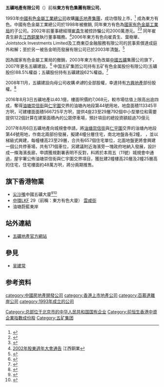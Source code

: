 {{Infobox_Company |
  company_name = 五礦地產<br>Minemetal Land|
  company_logo = <!-- 注释: [[File:minmetals.gif|File:minmetals.gif]] -->|
  company_type = [[中國中央企業|中國中央企業]]香港上市子公司|
 traded_as = {{hkex|0230}} |
  foundation = 1993年 (東方有色)<br/>2007年 (五礦建設)|
  location = 香港[[尖沙嘴|尖沙嘴]]中國五礦大廈18樓<ref name=2014AR/><br/>[[中國|中國]][[北京|北京]]五矿广场A座七层<ref>{{Cite web |url=http://www.minmetalsland.com/plus/list.php?tid=35 |title=存档副本 |accessdate=2015-05-04 |archive-date=2019-09-19 |archive-url=https://web.archive.org/web/20190919081628/https://www.minmetalsland.com/plus/list.php?tid=35 |dead-url=no }}</ref><br/>百慕達 (註冊地)<ref name=2014AR/>|
  industry = [[房地產|房地產]]發展及專業[[建築|建築]]<ref name=2014AR/>|
  key_people =  [[董事會主席|董事會主席]]：[[張元榮|張元榮]]<ref name=2014AR/><br/>董事會副主席， 董事總經理[[何劍波|何劍波]]<ref name=2014AR/>|
  sales =  |
  profit =  |
  asset =  |
  market_value = |
  num_employees =  |
  revenue = |
  products = |
  parent =[[中國五礦|中國五礦]]集團公司|
  homepage = [http://www.minmetalsland.com/ 五礦地產官方網站]
}}
'''五礦地產有限公司'''（{{hkex|0230}}）前稱'''東方有色集團有限公司'''，{{fact span|text=是[[中國五礦集團公司|中國五礦集團公司]]於[[房地產|房地產]]業務的香港上市旗艦公司，公司主要在[[中國|中國]]及[[香港|香港]]經營房地產開發及租賃業務。|date=2015年5月}}

1993年[[中國有色金屬工業總公司|中國有色金屬工業總公司]]收購[[羅氏地產集團|羅氏地產集團]]，成功借殼上市，<ref>{{Cite web |url=http://www.lawsgroup.com/tc/group/milestone |title=存档副本 |accessdate=2015-05-04 |archive-date=2020-07-21 |archive-url=https://web.archive.org/web/20200721022815/http://www.lawsgroup.com/tc/group/milestone |dead-url=yes }}</ref> 成為東方有色。中國有色金屬工業總公司於1998年被撤銷, 同年東方有色為[[國家有色金屬工業局|國家有色金屬工業局]]的子公司。2002年前董事總經理[[崔貴生|崔貴生]]被控詐騙公司2000萬港元。<ref>{{cite web|url=http://hk.apple.nextmedia.com/news/art/20020201/2410172|title=涉挪二千萬公款　另4高層齊被捕 廉署拘東方有色前董事總經理|date=2002年2月1日|publisher=香港蘋果日報|accessdate=2015年5月4日|archive-date=2016年3月4日|archive-url=https://web.archive.org/web/20160304213649/http://hk.apple.nextmedia.com/news/art/20020201/2410172|dead-url=no}}</ref><ref>{{cite web|url=http://hk.apple.nextmedia.com/financeestate/art/20021029/2913923|title=東方有色前董事被控詐騙|date=2002年10月29日|publisher=香港蘋果日報|accessdate=2015年5月4日|archive-date=2016年3月4日|archive-url=https://web.archive.org/web/20160304223833/http://hk.apple.nextmedia.com/financeestate/art/20021029/2913923|dead-url=no}}</ref> 同年崔貴生辭去[[江西銅業|江西銅業]]執行董事職務。<ref>[http://www.hkexnews.hk/listedco/listconews/sehk/2002/0516/0358/cwf115_c.pdf 2002年股東週年大會通告] {{Wayback|url=http://www.hkexnews.hk/listedco/listconews/sehk/2002/0516/0358/cwf115_c.pdf |date=20160305012107 }}江西銅業</ref>2006年東方有色向崔貴生、葉樹華、Jointstock Investments Limited及工商東亞金融服務有限公司的民事索償達成庭外和解；至於另一被告金明亮發展有限公司已於2003年清盤。<ref>{{Cite web |url=http://notice.singtao.com/ADMA/00230/cpdf/271006_c.pdf |title=存档副本 |accessdate=2015-05-04 |archive-date=2015-05-05 |archive-url=https://web.archive.org/web/20150505021007/http://notice.singtao.com/ADMA/00230/cpdf/271006_c.pdf |dead-url=no }}</ref>

因為國家有色金屬工業局的撤銷，2003年東方有色改屬[[中國五礦|中國五礦]]集團公司旗下，2007年更名五礦建設。<ref>{{cite web |url=http://hk.minmetals.com.cn/detail.jsp?article_millseconds=1230184392078&column_no=01 |title=存档副本 |accessdate=2015-05-04 |deadurl=yes |archiveurl=https://web.archive.org/web/20150505003116/http://hk.minmetals.com.cn/detail.jsp?article_millseconds=1230184392078&column_no=01 |archivedate=2015-05-05 }}</ref> 中国五矿集团公司持有五矿有色金属股份有限公司(五礦股份)88.5%權益；五礦股份持有五礦建設62%權益。<ref name=2014AR>{{Cite web |url=http://www.minmetalsland.com/uploads/soft/150422/2-1504221J231.pdf |title=2014年年報 |accessdate=2015-05-04 |archive-date=2015-05-05 |archive-url=https://web.archive.org/web/20150505022649/http://www.minmetalsland.com/uploads/soft/150422/2-1504221J231.pdf |dead-url=no }}</ref>

2008年11月，五礦建設向母公司收購''幸達''的全部股權，幸達持有[[方興地產|方興地產]]部份股權。<ref>{{Cite web |url=http://financenews.sina.com/sinacn/000-000-107-113/404/2008-11-10/1819951658.html |title=五礦集團8億港元注資五礦建設 |accessdate=2009-01-12 |archive-date=2015-05-04 |archive-url=https://web.archive.org/web/20150504211535/http://financenews.sina.com/sinacn/000-000-107-113/404/2008-11-10/1819951658.html |dead-url=no }}</ref>


2016年8月3日五礦地產以40.1億，樓面呎價約7,068元，較市場估值上限高出逾四成，奪得[[油塘|油塘]][[崇信街|崇信街]]與[[仁宇圍|仁宇圍]]交界的油塘內地段第44號用地，地盘面積113345平方呎，可建樓面面積566725平方呎，提供4座23至29層792個中小型單位和需要提供122個計算在建築面積內的公眾停車場，預計項目的總投資額超過70億元


2017年8月6日五礦地產向城規會申請，將[[油塘|油塘]][[崇信街|崇信街]]與[[仁宇圍|仁宇圍]]交界的油塘內地段第44號用地，作南北兩部份發展，擬建4幢分層住宅，南北地盤各有2幢，
，並以梯級式興建，每幢樓高23至29層，合共有657個住宅單位，北面地盤更將會興建一個公共停車場，共有171個車位，另建議附近海濱旁一塊政府地納入發展，設計成一條海濱長廊，申請獲規劃署表明不反對，料將於本周五（11號）城規會中通過，屋宇署公佈油塘崇信街與仁宇圍交界項目，獲批建2幢樓高20層及2幢25層高的住宅，住宅樓面約48萬方呎，將分兩期推售。

==旗下香港物業==
*[[尖沙嘴|尖沙嘴]]中國五礦大廈<ref>{{Cite web |url=http://www.mpinews.com/htm/INews/20080606/ea51245w.htm |title=五礦建設購母公司物業資產 |accessdate=2009-01-12 |archive-date=2008-06-08 |archive-url=https://web.archive.org/web/20080608130634/http://www.mpinews.com/htm/INews/20080606/ea51245w.htm |dead-url=no }}</ref><ref>{{Cite web|url=https://www.venuechain.com/tc/venue/detail/274|title=尖沙咀中國五礦大廈 / China Minmetals Tower - Tsim Sha Tsui|accessdate=2018-11-27|author=venuechain|date=|publisher=|archive-date=2018-11-27|archive-url=https://web.archive.org/web/20181127193546/https://www.venuechain.com/tc/venue/detail/274|dead-url=no}}</ref>
*[[中環|中環]]LKF 29（前稱：東方有色大廈） {{fact|date=2015年5月}}[[雲咸街|雲咸街]]
*油塘蔚藍東岸

==站外連結==
*[http://www.minmetalsland.com/ 五礦地產官方網站]{{Wayback|url=http://www.minmetalsland.com/ |date=20081216151248 }}

== 參見 ==

* [[吴建常|吴建常]]

==参考资料==
<references/>

[[Category:总部位于北京市的中华人民共和国国有企业|Category:总部位于北京市的中华人民共和国国有企业]]
[[Category:前恒生香港中資企業指數成份股|Category:前恒生香港中資企業指數成份股]]<!--1993年6月至2001年6月，以「羅氏地產」和「東方有色集團」名義-->
[[category:中國房地產開發公司|category:中國房地產開發公司]]
[[category:香港上市地產公司|category:香港上市地產公司]]
[[Category:五矿集团|Category:五矿集团]]
[[category:百慕達離岸公司|category:百慕達離岸公司]]
[[category:1993年成立的公司|category:1993年成立的公司]]